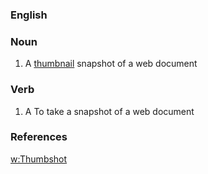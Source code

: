 ===English===
===Noun===
#A [[thumbnail]] snapshot of a web document

===Verb===
#A To take a snapshot of a web document

===References===
[[w:Thumbshot]]